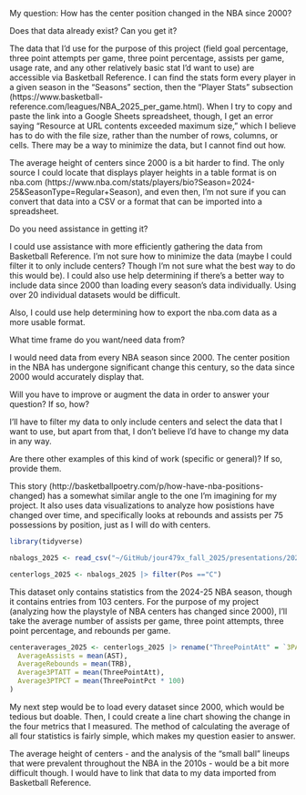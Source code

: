 My question: How has the center position changed in the NBA since 2000?

Does that data already exist? Can you get it?

The data that I'd use for the purpose of this project (field goal percentage, three point attempts per game, three point percentage, assists per game, usage rate, and any other relatively basic stat I'd want to use) are accessible via Basketball Reference. I can find the stats form every player in a given season in the "Seasons" section, then the "Player Stats" subsection (https://www.basketball-reference.com/leagues/NBA_2025_per_game.html). When I try to copy and paste the link into a Google Sheets spreadsheet, though, I get an error saying "Resource at URL contents exceeded maximum size," which I believe has to do with the file size, rather than the number of rows, columns, or cells. There may be a way to minimize the data, but I cannot find out how.

The average height of centers since 2000 is a bit harder to find. The only source I could locate that displays player heights in a table format is on nba.com (https://www.nba.com/stats/players/bio?Season=2024-25&SeasonType=Regular+Season), and even then, I'm not sure if you can convert that data into a CSV or a format that can be imported into a spreadsheet.

Do you need assistance in getting it?

I could use assistance with more efficiently gathering the data from Basketball Reference. I'm not sure how to minimize the data (maybe I could filter it to only include centers? Though I'm not sure what the best way to do this would be). I could also use help determining if there's a better way to include data since 2000 than loading every season's data individually. Using over 20 individual datasets would be difficult. 

Also, I could use help determining how to export the nba.com data as a more usable format.

What time frame do you want/need data from?

I would need data from every NBA season since 2000. The center position in the NBA has undergone significant change this century, so the data since 2000 would accurately display that. 

Will you have to improve or augment the data in order to answer your question? If so, how?

I'll have to filter my data to only include centers and select the data that I want to use, but apart from that, I don't believe I'd have to change my data in any way.

Are there other examples of this kind of work (specific or general)? If so, provide them.

This story (http://basketballpoetry.com/p/how-have-nba-positions-changed) has a somewhat similar angle to the one I'm imagining for my project. It also uses data visualizations to analyze how posistions have changed over time, and specifically looks at rebounds and assists per 75 possessions by position, just as I will do with centers.

```r
library(tidyverse)
```

```r
nbalogs_2025 <- read_csv("~/GitHub/jour479x_fall_2025/presentations/2025nbadata.csv")
```

```r
centerlogs_2025 <- nbalogs_2025 |> filter(Pos =="C")
```

This dataset only contains statistics from the 2024-25 NBA season, though it contains entries from 103 centers. For the purpose of my project (analyzing how the playstyle of NBA centers has changed since 2000), I'll take the average number of assists per game, three point attempts, three point percentage, and rebounds per game.

```r
centeraverages_2025 <- centerlogs_2025 |> rename("ThreePointAtt" = `3PA`) |> rename("ThreePointPct" = `3P%`) |> na.omit(centerlogs_2025) |>  summarise(
  AverageAssists = mean(AST),
  AverageRebounds = mean(TRB),
  Average3PTATT = mean(ThreePointAtt),
  Average3PTPCT = mean(ThreePointPct * 100)
)
```

My next step would be to load every dataset since 2000, which would be tedious but doable. Then, I could create a line chart showing the change in the four metrics that I measured. The method of calculating the average of all four statistics is fairly simple, which makes my question easier to answer.

The average height of centers - and the analysis of the "small ball" lineups that were prevalent throughout the NBA in the 2010s - would be a bit more difficult though. I would have to link that data to my data imported from Basketball Reference.